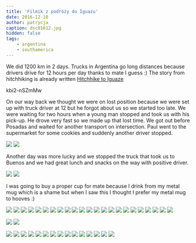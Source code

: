 ```yaml
---
title: 'Filmik z podróży do Iguazu'
date: 2016-12-10
author: patrycja
caption: dsc01612.jpg
hidden: false
tags: 
    - argentina
    - southamerica
---
```



We did 1200 km in 2 days. Trucks in Argentina go long distances because drivers drive for 12 hours per day thanks to mate I guess :) The story from hitchhiking is already written 
[Hitchhike to Iguaze](/hitchhike-iguazu)

<youtube>kbi2-nSZmMw</youtube>

On our way back we thought we were on lost position because we were set up with truck driver at 12 but he forgot about us so we started too late. We were waiting for two hours when a young man stopped and took us with his pick-up. He drove very fast so we made up that lost time. We got out before Posadas and waited for another transport on intersection. Paul went to the supermarket for some cookies and suddenly another driver stopped. 

<grid>

![](./dsc01602.jpg)
![](./dsc01606.jpg)

</grid>

Another day was more lucky and we stopped the truck that took us to Buenos and we had great lunch and snacks on the way with positive driver. 

<grid>

![](./dsc01628.jpg)
![](./dsc01633.jpg)

</grid>

I was going to buy a proper cup for mate because I drink from my metal mug which is a shame but when I saw this I thought I prefer my metal mug to hooves :) 

<grid>

![](./dsc01634.jpg)
![](./dsc01602.jpg)
![](./dsc01603.jpg)
![](./dsc01604.jpg)
![](./dsc01605.jpg)
![](./dsc01606.jpg)
![](./dsc01607.jpg)
![](./dsc01614.jpg)
![](./dsc01613.jpg)
![](./dsc01612.jpg)
![](./dsc01610.jpg)
![](./dsc01609.jpg)
![](./dsc01608.jpg)
![](./dsc01615.jpg)
![](./dsc01621.jpg)
![](./dsc01616.jpg)
![](./dsc01622.jpg)
![](./dsc01623.jpg)
![](./dsc01624.jpg)
![](./dsc01625.jpg)
![](./dsc01626.jpg)
![](./dsc01620.jpg)
![](./dsc01619.jpg)

</grid>
<grid>

![](./dsc01618.jpg)
![](./dsc01617.jpg)

</grid>
<grid>

![](./dsc01627.jpg)
![](./dsc01628.jpg)
![](./dsc01630.jpg)
![](./dsc01631.jpg)
![](./dsc01632.jpg)
![](./dsc01633.jpg)
![](./dsc01639.jpg)
![](./dsc01638.jpg)
![](./dsc01637.jpg)
![](./dsc01636.jpg)
![](./dsc01635.jpg)
![](./dsc01634.jpg)
![](./dsc01640.jpg)
![](./dsc01641.jpg)
![](./dsc01648.jpg)

</grid>